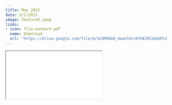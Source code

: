 ```yaml
---
title: May 2023
date: 5/1/2023
image: featured.jpeg 
links:
- icon: file-earmark-pdf
  name: Download
  url: "https://drive.google.com/file/d/1CHPR6bN_6wanlOrxKTHEZHlmGQdfuLG4/view?usp=sharing"
---
```



```{=html}
<iframe class="news ar4x3" src="./may23.html" title="May Newsletter"></iframe>
```


